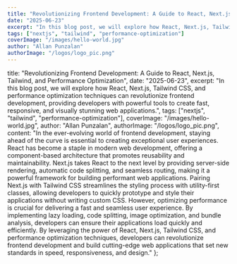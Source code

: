 ```yaml
---
title: "Revolutionizing Frontend Development: A Guide to React, Next.js, Tailwind, and Performance Optimization"
date: "2025-06-23"
excerpt: "In this blog post, we will explore how React, Next.js, Tailwind CSS, and performance optimization techniques can revolutionize frontend development, providing developers with powerful tools to create fast, responsive, and visually stunning web applications."
tags: ["nextjs", "tailwind", "performance-optimization"]
coverImage: "/images/hello-world.jpg"
author: "Allan Punzalan"
authorImage: "/logos/logo_pic.png"
---
```


title: "Revolutionizing Frontend Development: A Guide to React, Next.js, Tailwind, and Performance Optimization",
date: "2025-06-23",
excerpt: "In this blog post, we will explore how React, Next.js, Tailwind CSS, and performance optimization techniques can revolutionize frontend development, providing developers with powerful tools to create fast, responsive, and visually stunning web applications.",
tags: ["nextjs", "tailwind", "performance-optimization"],
coverImage: "/images/hello-world.jpg",
author: "Allan Punzalan",
authorImage: "/logos/logo_pic.png",
content: "In the ever-evolving world of frontend development, staying ahead of the curve is essential to creating exceptional user experiences. React has become a staple in modern web development, offering a component-based architecture that promotes reusability and maintainability. Next.js takes React to the next level by providing server-side rendering, automatic code splitting, and seamless routing, making it a powerful framework for building performant web applications. Pairing Next.js with Tailwind CSS streamlines the styling process with utility-first classes, allowing developers to quickly prototype and style their applications without writing custom CSS. However, optimizing performance is crucial for delivering a fast and seamless user experience. By implementing lazy loading, code splitting, image optimization, and bundle analysis, developers can ensure their applications load quickly and efficiently. By leveraging the power of React, Next.js, Tailwind CSS, and performance optimization techniques, developers can revolutionize frontend development and build cutting-edge web applications that set new standards in speed, responsiveness, and design."
};